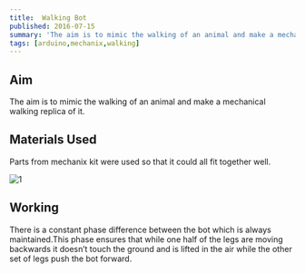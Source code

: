 ```yaml
---
title:  Walking Bot
published: 2016-07-15
summary: 'The aim is to mimic the walking of an animal and make a mechanical walking replica of it. '
tags: [arduino,mechanix,walking]
---
```


## Aim
The aim is to mimic the walking of an animal and make a mechanical walking replica of it.


## Materials Used
Parts from mechanix kit were used so that it could all fit together well.

<Image
  src='/static/images/blog/blog/thumbnails/Walking Bot.png'
  alt='1'
  width='auto'
  height='auto'
/>
## Working
There is a constant phase difference between the bot which is always maintained.This phase ensures that while one half of the legs are moving
backwards it doesn’t touch the ground and is lifted in the air while the other set of legs push the bot forward.


<EmbedItem url='https://www.youtube.com/embed/b8hWW9pEJ1g' />

